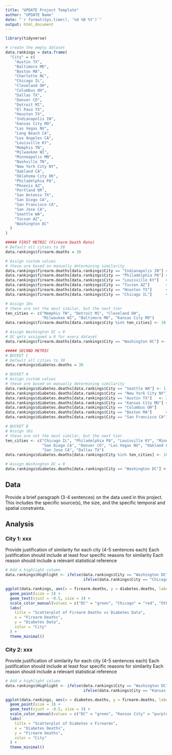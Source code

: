 ---
title: "UPDATE Project Template"
author: "UPDATE Name"
date: "`r format(Sys.time(), '%d %B %Y')`"
output: html_document
---

```{r, echo=FALSE, message=FALSE, warning=FALSE}
library(tidyverse)

# create the empty dataset
data.rankings = data.frame(
  "City" = c(
    "Austin TX",
    "Baltimore MD",
    "Boston MA",
    "Charlotte NC",
    "Chicago IL",
    "Cleveland OH",
    "Columbus OH",
    "Dallas TX",
    "Denver CO",
    "Detroit MI",
    "El Paso TX",
    "Houston TX",
    "Indianapolis IN",
    "Kansas City MO",
    "Las Vegas NV",
    "Long Beach CA",
    "Los Angeles CA",
    "Louisville KY",
    "Memphis TN",
    "Milwaukee WI",
    "Minneapolis MN",
    "Nashville TN",
    "New York City NY",
    "Oakland CA",
    "Oklahoma City OK",
    "Philadelphia PA",
    "Phoenix AZ",
    "Portland OR",
    "San Antonio TX",
    "San Diego CA",
    "San Francisco CA",
    "San Jose CA",
    "Seattle WA",
    "Tucson AZ",
    "Washington DC"
  )
)

##### FIRST METRIC (Firearm Death Rate)
# Default all cities to 30
data.rankings$firearm.deaths = 30  

# Assign custom values
# these are based on manually determining similarity
data.rankings$firearm.deaths[data.rankings$City == "Indianapolis IN"] <- 2
data.rankings$firearm.deaths[data.rankings$City == "Philadelphia PA"] <- 3
data.rankings$firearm.deaths[data.rankings$City == "Louisville KY"]   <- 4
data.rankings$firearm.deaths[data.rankings$City == "Tucson AZ"]       <- 6
data.rankings$firearm.deaths[data.rankings$City == "Houston TX"]      <- 1
data.rankings$firearm.deaths[data.rankings$City == "Chicago IL"]      <- 5

# Assign 10s
# these are not the most similar, but the next tier
ten_cities <- c("Memphis TN", "Detroit MI", "Cleveland OH", 
                "Milwaukee WI", "Baltimore MD", "Kansas City MO")
data.rankings$firearm.deaths[data.rankings$City %in% ten_cities] <- 10

# Assign Washington DC = 0
# DC gets assigned a 0 for every dataset
data.rankings$firearm.deaths[data.rankings$City == "Washington DC"] <- 0

##### SECOND METRIC
# BUCKET C
# Default all cities to 30
data.rankings$diabetes.deaths = 30  

# BUCKET A
# Assign custom values
# these are based on manually determining similarity
data.rankings$diabetes.deaths[data.rankings$City == "Seattle WA"] <- 1
data.rankings$diabetes.deaths[data.rankings$City == "New York City NY"] <- 2
data.rankings$diabetes.deaths[data.rankings$City == "Austin TX"]   <- 3
data.rankings$diabetes.deaths[data.rankings$City == "Kansas City MO"] <- 4
data.rankings$diabetes.deaths[data.rankings$City == "Columbus OH"]      <- 5
data.rankings$diabetes.deaths[data.rankings$City == "Boston MA"]      <- 6
data.rankings$diabetes.deaths[data.rankings$City == "San Francisco CA"] <- 7

# BUCKET B
# Assign 10s
# these are not the most similar, but the next tier
ten_cities <- c("Chicago IL", "Philadelphia PA", "Louisville KY", "Minneapolis MN",
                "San Diego CA", "Denver CO", "Las Vegas NV", "Oakland CA", "Charlotte NC",
                "San Jose CA", "Dallas TX")
data.rankings$diabetes.deaths[data.rankings$City %in% ten_cities] <- 10

# Assign Washington DC = 0
data.rankings$diabetes.deaths[data.rankings$City == "Washington DC"] <- 0
```

## Data
Provide a brief paragraph (3-4 sentences) on the data used in this project. This includes the specific source(s), the size, and the specific temporal and spatial constraints.

## Analysis

### City 1: xxx
Provide justification of similarity for each city (4-5 sentences each) 
Each justification should include at least four specific reasons for similarity
Each reason should include a relevant statistical reference

```{r, echo=FALSE, message=FALSE, warning=FALSE}
# Add a highlight column
data.rankings$Highlight <- ifelse(data.rankings$City == "Washington DC", "DC",
                                  ifelse(data.rankings$City == "Chicago IL", "Chicago", "Other"))

ggplot(data.rankings, aes(x = firearm.deaths, y = diabetes.deaths, label = City, color = Highlight)) +
  geom_point(size = 3) +
  geom_text(vjust = -0.5, size = 3) +
  scale_color_manual(values = c("DC" = "green", "Chicago" = "red", "Other" = "steelblue")) +
  labs(
    title = "Scatterplot of Firearm Deaths vs Diabetes Data",
    x = "Firearm Deaths",
    y = "Diabetes Data",
    color = "City"
  ) +
  theme_minimal()
```

### City 2: xxx
Provide justification of similarity for each city (4-5 sentences each) 
Each justification should include at least four specific reasons for similarity
Each reason should include a relevant statistical reference

```{r, echo=FALSE, warning=FALSE, message=FALSE}
# Add a highlight column
data.rankings$Highlight <- ifelse(data.rankings$City == "Washington DC", "DC",
                                  ifelse(data.rankings$City == "Kansas City MO", "Kansas City", "Other"))

ggplot(data.rankings, aes(x = diabetes.deaths, y = firearm.deaths, label = City, color = Highlight)) +
  geom_point(size = 3) +
  geom_text(vjust = -0.5, size = 3) +
  scale_color_manual(values = c("DC" = "green", "Kansas City" = "purple", "Other" = "steelblue")) +
  labs(
    title = "Scatterplot of Diabetes x Firearms",
    x = "Diabetes Deaths",
    y = "Firearm Deaths",
    color = "City"
  ) +
  theme_minimal()
```



